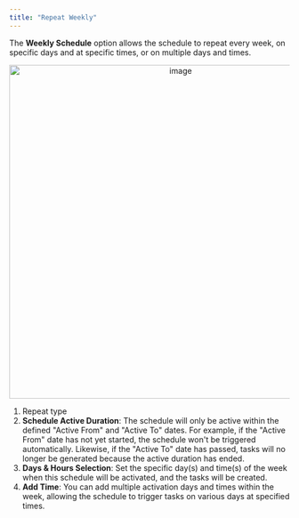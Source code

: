 ```yaml
---
title: "Repeat Weekly"
---
```



The **Weekly Schedule** option allows the schedule to repeat every week, on specific days and at specific times, or on multiple days and times.

<div align="center">
  <img src="https://t3837933.p.clickup-attachments.com/t3837933/70128265-88bb-4f1c-b335-fe81dedcfc69/image.png" alt="image" width="600" />
</div>

1. Repeat type
2. **Schedule Active Duration**: The schedule will only be active within the defined "Active From" and "Active To" dates. For example, if the "Active From" date has not yet started, the schedule won't be triggered automatically. Likewise, if the "Active To" date has passed, tasks will no longer be generated because the active duration has ended.
3. **Days & Hours Selection**: Set the specific day(s) and time(s) of the week when this schedule will be activated, and the tasks will be created.
4. **Add Time**: You can add multiple activation days and times within the week, allowing the schedule to trigger tasks on various days at specified times.